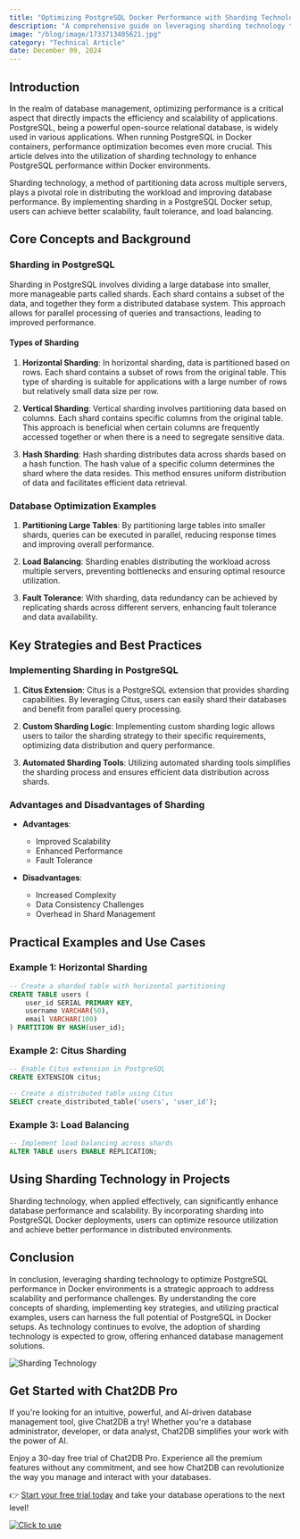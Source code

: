 ```yaml
---
title: "Optimizing PostgreSQL Docker Performance with Sharding Technology"
description: "A comprehensive guide on leveraging sharding technology to enhance PostgreSQL performance in Docker environments."
image: "/blog/image/1733713405621.jpg"
category: "Technical Article"
date: December 09, 2024
---
```


## Introduction

In the realm of database management, optimizing performance is a critical aspect that directly impacts the efficiency and scalability of applications. PostgreSQL, being a powerful open-source relational database, is widely used in various applications. When running PostgreSQL in Docker containers, performance optimization becomes even more crucial. This article delves into the utilization of sharding technology to enhance PostgreSQL performance within Docker environments.

Sharding technology, a method of partitioning data across multiple servers, plays a pivotal role in distributing the workload and improving database performance. By implementing sharding in a PostgreSQL Docker setup, users can achieve better scalability, fault tolerance, and load balancing.

## Core Concepts and Background

### Sharding in PostgreSQL

Sharding in PostgreSQL involves dividing a large database into smaller, more manageable parts called shards. Each shard contains a subset of the data, and together they form a distributed database system. This approach allows for parallel processing of queries and transactions, leading to improved performance.

#### Types of Sharding

1. **Horizontal Sharding**: In horizontal sharding, data is partitioned based on rows. Each shard contains a subset of rows from the original table. This type of sharding is suitable for applications with a large number of rows but relatively small data size per row.

2. **Vertical Sharding**: Vertical sharding involves partitioning data based on columns. Each shard contains specific columns from the original table. This approach is beneficial when certain columns are frequently accessed together or when there is a need to segregate sensitive data.

3. **Hash Sharding**: Hash sharding distributes data across shards based on a hash function. The hash value of a specific column determines the shard where the data resides. This method ensures uniform distribution of data and facilitates efficient data retrieval.

### Database Optimization Examples

1. **Partitioning Large Tables**: By partitioning large tables into smaller shards, queries can be executed in parallel, reducing response times and improving overall performance.

2. **Load Balancing**: Sharding enables distributing the workload across multiple servers, preventing bottlenecks and ensuring optimal resource utilization.

3. **Fault Tolerance**: With sharding, data redundancy can be achieved by replicating shards across different servers, enhancing fault tolerance and data availability.

## Key Strategies and Best Practices

### Implementing Sharding in PostgreSQL

1. **Citus Extension**: Citus is a PostgreSQL extension that provides sharding capabilities. By leveraging Citus, users can easily shard their databases and benefit from parallel query processing.

2. **Custom Sharding Logic**: Implementing custom sharding logic allows users to tailor the sharding strategy to their specific requirements, optimizing data distribution and query performance.

3. **Automated Sharding Tools**: Utilizing automated sharding tools simplifies the sharding process and ensures efficient data distribution across shards.

### Advantages and Disadvantages of Sharding

- **Advantages**:
  - Improved Scalability
  - Enhanced Performance
  - Fault Tolerance

- **Disadvantages**:
  - Increased Complexity
  - Data Consistency Challenges
  - Overhead in Shard Management

## Practical Examples and Use Cases

### Example 1: Horizontal Sharding

```sql
-- Create a sharded table with horizontal partitioning
CREATE TABLE users (
    user_id SERIAL PRIMARY KEY,
    username VARCHAR(50),
    email VARCHAR(100)
) PARTITION BY HASH(user_id);
```

### Example 2: Citus Sharding

```sql
-- Enable Citus extension in PostgreSQL
CREATE EXTENSION citus;

-- Create a distributed table using Citus
SELECT create_distributed_table('users', 'user_id');
```

### Example 3: Load Balancing

```sql
-- Implement load balancing across shards
ALTER TABLE users ENABLE REPLICATION;
```

## Using Sharding Technology in Projects

Sharding technology, when applied effectively, can significantly enhance database performance and scalability. By incorporating sharding into PostgreSQL Docker deployments, users can optimize resource utilization and achieve better performance in distributed environments.

## Conclusion

In conclusion, leveraging sharding technology to optimize PostgreSQL performance in Docker environments is a strategic approach to address scalability and performance challenges. By understanding the core concepts of sharding, implementing key strategies, and utilizing practical examples, users can harness the full potential of PostgreSQL in Docker setups. As technology continues to evolve, the adoption of sharding technology is expected to grow, offering enhanced database management solutions.

![Sharding Technology](https://example.com/sharding-technology.jpg)

## Get Started with Chat2DB Pro

If you're looking for an intuitive, powerful, and AI-driven database management tool, give Chat2DB a try! Whether you're a database administrator, developer, or data analyst, Chat2DB simplifies your work with the power of AI.

Enjoy a 30-day free trial of Chat2DB Pro. Experience all the premium features without any commitment, and see how Chat2DB can revolutionize the way you manage and interact with your databases.

👉 [Start your free trial today](https://chat2db.ai/pricing) and take your database operations to the next level!


[![Click to use](/image/blog/bg/chat2db.jpg)](https://chat2db.ai/)

